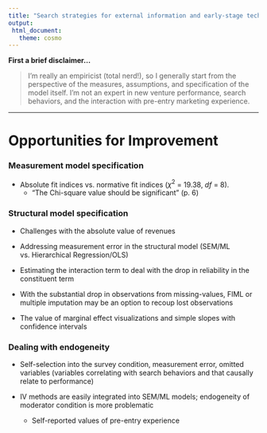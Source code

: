 ```yaml
---
title: "Search strategies for external information and early-stage technology venture performance"
output: 
 html_document:
   theme: cosmo
---
```

**First a brief disclaimer...**

> I'm really an empiricist (total nerd!), so I generally start from the perspective of the measures, assumptions, and specification of the model itself. I'm not an expert in new venture performance, search behaviors, and the interaction with pre-entry marketing experience.

***

# Opportunities for Improvement
### Measurement model specification

- Absolute fit indices vs. normative fit indices ($\chi^2$ = 19.38, $df$ = 8).
    - "The Chi-square value should be significant" (p. 6) 

### Structural model specification

- Challenges with the absolute value of revenues

- Addressing measurement error in the structural model (SEM/ML vs. Hierarchical Regression/OLS)

- Estimating the interaction term to deal with the drop in reliability in the constituent term

- With the substantial drop in observations from missing-values, FIML or multiple imputation may be an option to recoup lost observations

- The value of marginal effect visualizations and simple slopes with confidence intervals

### Dealing with endogeneity 

- Self-selection into the survey condition, measurement error, omitted variables (variables correlating with search behaviors and that causally relate to performance)

- IV methods are easily integrated into SEM/ML models; endogeneity of moderator condition is more problematic
    - Self-reported values of pre-entry experience 
